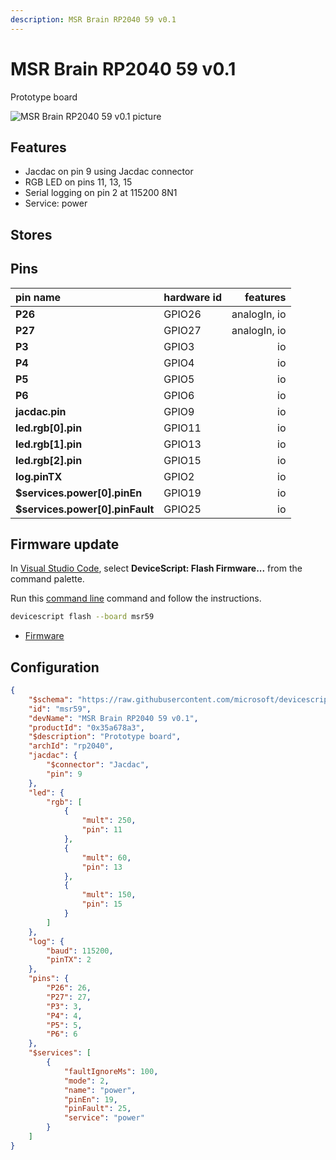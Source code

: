 ```yaml
---
description: MSR Brain RP2040 59 v0.1
---
```

# MSR Brain RP2040 59 v0.1


Prototype board


![MSR Brain RP2040 59 v0.1 picture](https://microsoft.github.io/jacdac-docs/images/devices/microsoft-research/rp2040devicescript59v01.catalog.jpg)

## Features

-  Jacdac on pin 9 using Jacdac connector
-  RGB LED on pins 11, 13, 15
-  Serial logging on pin 2 at 115200 8N1
-  Service: power

## Stores


## Pins

| pin name | hardware id | features |
|:---------|:------------|---------:|
| **P26** |  GPIO26 |  analogIn,  io |
| **P27** |  GPIO27 |  analogIn,  io |
| **P3** |  GPIO3 |  io |
| **P4** |  GPIO4 |  io |
| **P5** |  GPIO5 |  io |
| **P6** |  GPIO6 |  io |
| **jacdac.pin** |  GPIO9 |  io |
| **led.rgb[0].pin** |  GPIO11 |  io |
| **led.rgb[1].pin** |  GPIO13 |  io |
| **led.rgb[2].pin** |  GPIO15 |  io |
| **log.pinTX** |  GPIO2 |  io |
| **$services.power[0].pinEn** |  GPIO19 |  io |
| **$services.power[0].pinFault** |  GPIO25 |  io |



## Firmware update

In [Visual Studio Code](/getting-started/vscode),
select **DeviceScript: Flash Firmware...** from the command palette.
        
Run this [command line](/api/cli) command and follow the instructions.

```bash
devicescript flash --board msr59
```


- [Firmware](https://github.com/microsoft/devicescript-pico/releases/latest/download/devicescript-rp2040-msr59.uf2)

## Configuration

```json title="msr59.json"
{
    "$schema": "https://raw.githubusercontent.com/microsoft/devicescript-pico/main/boards/rp2040deviceconfig.schema.json",
    "id": "msr59",
    "devName": "MSR Brain RP2040 59 v0.1",
    "productId": "0x35a678a3",
    "$description": "Prototype board",
    "archId": "rp2040",
    "jacdac": {
        "$connector": "Jacdac",
        "pin": 9
    },
    "led": {
        "rgb": [
            {
                "mult": 250,
                "pin": 11
            },
            {
                "mult": 60,
                "pin": 13
            },
            {
                "mult": 150,
                "pin": 15
            }
        ]
    },
    "log": {
        "baud": 115200,
        "pinTX": 2
    },
    "pins": {
        "P26": 26,
        "P27": 27,
        "P3": 3,
        "P4": 4,
        "P5": 5,
        "P6": 6
    },
    "$services": [
        {
            "faultIgnoreMs": 100,
            "mode": 2,
            "name": "power",
            "pinEn": 19,
            "pinFault": 25,
            "service": "power"
        }
    ]
}
```
